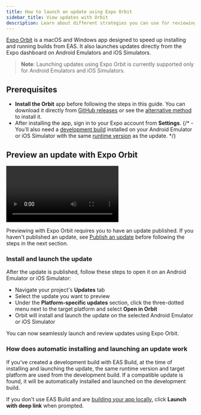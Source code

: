 ```yaml
---
title: How to launch an update using Expo Orbit
sidebar_title: View updates with Orbit
description: Learn about different strategies you can use for reviewing your app using internal distribution and EAS Update.
---
```



[Expo Orbit](https://expo.dev/orbit) is a macOS and Windows app designed to speed up installing and running builds from EAS. It also launches updates directly from the Expo dashboard on Android Emulators and iOS Simulators.

> **Note**: Launching updates using Expo Orbit is currently supported only for Android Emulators and iOS Simulators.

## Prerequisites

- **Install the Orbit** app before following the steps in this guide. You can download it directly from [GitHub releases](https://github.com/expo/orbit/releases) or see the [alternative method](/build/orbit/#installation) to install it.
- After installing the app, sign in to your Expo account from **Settings**.
  {/* - You'll also need a [development build](/develop/development-builds/introduction/) installed on your Android Emulator or iOS Simulator with the same [runtime version](/eas-update/runtime-versions/) as the update. */}

## Preview an update with Expo Orbit

<Video
  url="https://www.youtube.com/watch?v=l-Lx7BglNUE"
  spaceAfter={50}
  caption="Expo Orbit launching an update directly from Expo dashboard to an Android Emulator."
/>

Previewing with Expo Orbit requires you to have an update published. If you haven't published an update, see [Publish an update](/eas-update/publish-updates/) before following the steps in the next section.

### Install and launch the update

After the update is published, follow these steps to open it on an Android Emulator or iOS Simulator:

- Navigate your project's **Updates** tab
- Select the update you want to preview
- Under the **Platform-specific updates** section, click the three-dotted menu next to the target platform and select **Open in Orbit**
- Orbit will install and launch the update on the selected Android Emulator or iOS Simulator

You can now seamlessly launch and review updates using Expo Orbit.

### How does automatic installing and launching an update work

If you've created a development build with EAS Build, at the time of installing and launching the update, the same runtime version and target platform are used from the development build. If a compatible update is found, it will be automatically installed and launched on the development build.

If you don't use EAS Build and are [building your app locally](/guides/local-app-development/), click **Launch with deep link** when prompted.
